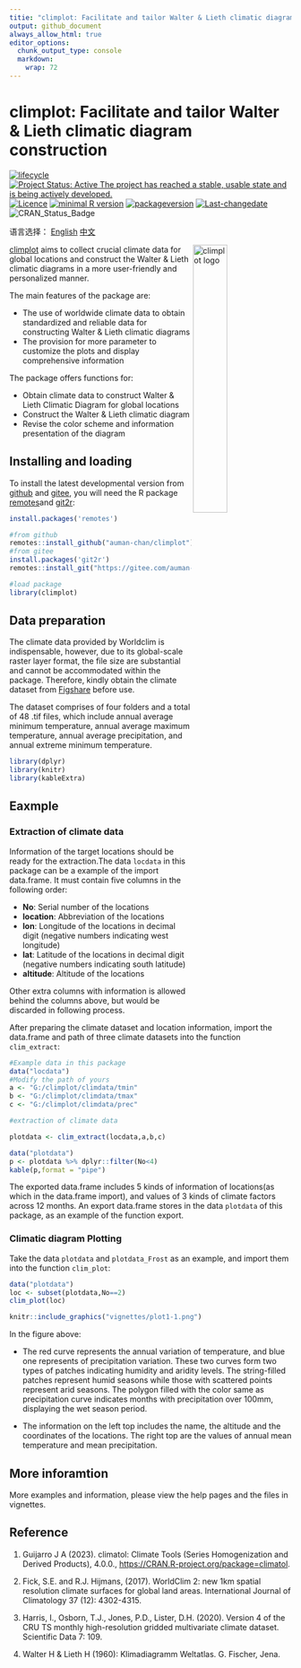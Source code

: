 ```yaml
---
titie: "climplot: Facilitate and tailor Walter & Lieth climatic diagram construction"
output: github_document
always_allow_html: true
editor_options: 
  chunk_output_type: console
  markdown: 
    wrap: 72
---
```


# climplot: Facilitate and tailor Walter & Lieth climatic diagram construction

<!-- badges: start -->
[![lifecycle](https://img.shields.io/badge/lifecycle-experimental-orange.svg)](https://lifecycle.r-lib.org/articles/stages.html)
[![Project Status: Active  The project has reached a stable, usable state and is being actively developed.](https://www.repostatus.org/badges/latest/active.svg)](https://www.repostatus.org/#active)
[![Licence](https://img.shields.io/badge/licence-GPL--3-blue.svg)](https://www.gnu.org/licenses/gpl-3.0.en.html)
[![minimal R version](https://img.shields.io/badge/R-`r stringr::str_extract(grep(pattern="R \\(>= [0-9].[0-9]{2,}\\)", ignore.case = TRUE, 
     readLines(con = "./DESCRIPTION"), value = TRUE),pattern=">= [0-9].[0-9]{2,}")`-6666ff.svg)](https://cran.r-project.org/)
[![packageversion](https://img.shields.io/badge/Package%20version-`r gsub("version: |version:", "", grep("version", ignore.case = TRUE, readLines(con = "./DESCRIPTION"), value = TRUE), ignore.case = TRUE)`-orange.svg?style=flat-square)](commits/develop)
[![Last-changedate](https://img.shields.io/badge/last%20change-`r gsub('-', '--', Sys.Date())`-yellow.svg)](/commits/master)
![CRAN_Status_Badge](https://img.shields.io/badge/CRAN-Not ready-red.svg)
<!-- badges: end -->

语言选择：
[English](README.md)
[中文](doc/README.zh-CN.md)

<img src="vignettes/imgfile.png" alt="climplot logo" align="right" width="35%"/>

[climplot](https://gitee.com/auman-chan/climplot) aims to collect
crucial climate data for global locations and construct the Walter &
Lieth climatic diagrams in a more user-friendly and personalized manner.

The main features of the package are:

-   The use of worldwide climate data to obtain standardized and
    reliable data for constructing Walter & Lieth climatic diagrams
-   The provision for more parameter to customize the plots and display
    comprehensive information

The package offers functions for:

-   Obtain climate data to construct Walter & Lieth Climatic Diagram for
    global locations
-   Construct the Walter & Lieth climatic diagram
-   Revise the color scheme and information presentation of the diagram

## Installing and loading

To install the latest developmental version from [github](https://github.com/) and
[gitee](https://gitee.com/), you will need the R package
[remotes](https://cran.r-project.org/package=remotes)and
[git2r](https://cran.r-project.org/package=git2r):

```r
install.packages('remotes')

#from github
remotes::install_github("auman-chan/climplot")
#from gitee
install.packages('git2r')
remotes::install_git("https://gitee.com/auman-chan/climplot.git")
```

```r
#load package
library(climplot)
```

## Data preparation

The climate data provided by Worldclim is indispensable, however, due to
its global-scale raster layer format, the file size are substantial and
cannot be accommodated within the package. Therefore, kindly obtain the
climate dataset from [Figshare](NULL) before use.

The dataset comprises of four folders and a total of 48 .tif files,
which include annual average minimum temperature, annual average maximum
temperature, annual average precipitation, and annual extreme minimum
temperature.

```r
library(dplyr)
library(knitr)
library(kableExtra)
```

## Eaxmple

### Extraction of climate data

Information of the target locations should be ready for the
extraction.The data `locdata` in this package can be a example of the
import data.frame. It must contain five columns in the following order:

-   **No**: Serial number of the locations
-   **location**: Abbreviation of the locations
-   **lon**: Longitude of the locations in decimal digit (negative
    numbers indicating west longitude)
-   **lat**: Latitude of the locations in decimal digit (negative
    numbers indicating south latitude)
-   **altitude**: Altitude of the locations

Other extra columns with information is allowed behind the columns
above, but would be discarded in following process.

After preparing the climate dataset and location information, import the
data.frame and path of three climate datasets into the function `clim_extract`:



```r
#Example data in this package
data("locdata")
#Modify the path of yours
a <- "G:/climplot/climdata/tmin"
b <- "G:/climplot/climdata/tmax"
c <- "G:/climplot/climdata/prec"

#extraction of climate data

plotdata <- clim_extract(locdata,a,b,c)

```

```r
data("plotdata")
p <- plotdata %>% dplyr::filter(No<4)
kable(p,format = "pipe")
```

The exported data.frame includes 5 kinds of information of locations(as which in the data.frame import), and values of 3 kinds of climate factors across 12 months. An export data.frame stores in the data `plotdata` of this package, as an example of the function export.


### Climatic diagram Plotting

Take the data `plotdata` and `plotdata_Frost` as an example, and import them into the function `clim_plot`:

```r
data("plotdata")
loc <- subset(plotdata,No==2)
clim_plot(loc)

```

```r
knitr::include_graphics("vignettes/plot1-1.png")
```

In the figure above:

-   The red curve represents the annual variation of temperature, and blue one represents of precipitation variation. These two curves form two types of patches indicating humidity and aridity levels. The string-filled patches represent humid seasons while those with scattered points represent arid seasons. The polygon filled with the color same as precipitation curve indicates months with precipitation over 100mm, displaying the wet season period.

-   The information on the left top includes the name, the altitude and the coordinates of the locations. The right top are the values of annual mean temperature and mean precipitation.


## More inforamtion

More examples and information, please view the help pages and the files in vignettes.


## Reference

1.  Guijarro J A (2023). climatol: Climate Tools (Series Homogenization
    and Derived Products), 4.0.0.,
    <https://CRAN.R-project.org/package=climatol>.

2.  Fick, S.E. and R.J. Hijmans, (2017). WorldClim 2: new 1km spatial
    resolution climate surfaces for global land areas. International
    Journal of Climatology 37 (12): 4302-4315.

3.  Harris, I., Osborn, T.J., Jones, P.D., Lister, D.H. (2020). Version
    4 of the CRU TS monthly high-resolution gridded multivariate climate
    dataset. Scientific Data 7: 109.

4.  Walter H & Lieth H (1960): Klimadiagramm Weltatlas. G. Fischer,
    Jena.
